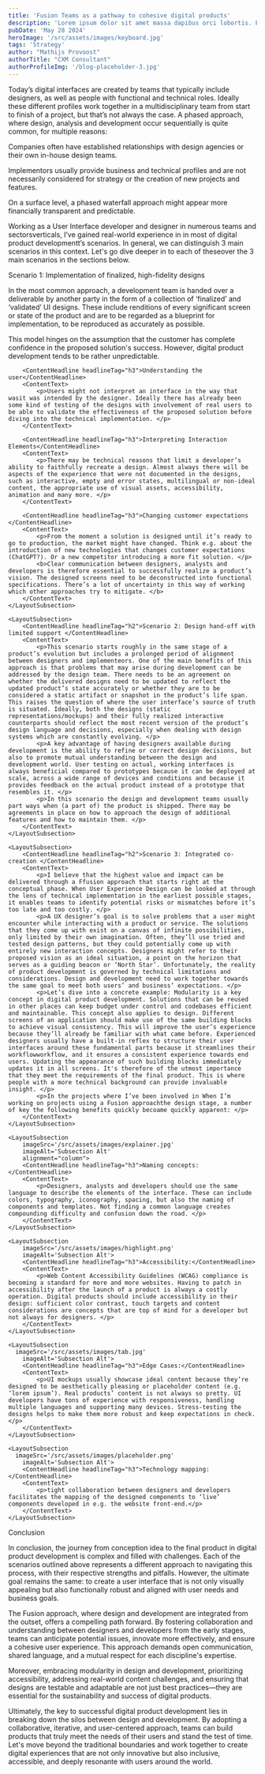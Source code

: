 ```yaml
---
title: 'Fusion Teams as a pathway to cohesive digital products'
description: 'Lorem ipsum dolor sit amet massa dapibus orci lobortis. Fusce malesuada leo senectus at libero aliqua etiam.Lorem ipsum dolor sit amet massa dapibus orci lobortis. Fusce malesuada leo senectus at libero aliqua etiam.'
pubDate: 'May 28 2024'
heroImage: '/src/assets/images/keyboard.jpg'
tags: 'Strategy'
author: "Mathijs Provoost"
authorTitle: "CXM Consultant"
authorProfileImg: '/blog-placeholder-3.jpg'
---
```


<LayoutSection backgroundColor="dark">
    <LayoutSubsection>
        <ContentText>
            <p>Today’s digital interfaces are created by teams that typically include designers, as well as people with functional and technical roles. Ideally these different profiles work together in a multidisciplinary team from start to finish of a project, but that’s not always the case. A phased approach, where design, analysis and development occur sequentially is quite common, for multiple reasons: </p>
            <p>Companies often have established relationships with design agencies or their own in-house design teams. </p>
            <p>Implementors usually provide business and technical profiles and are not necessarily considered for strategy or the creation of new projects and features. </p>
            <p>On a surface level, a phased waterfall approach might appear more financially transparent and predictable. </p>
            <p>Working as a User Interface developer and designer in numerous teams and sectorsverticals, I’ve gained real-world experience in in most of digital product developmentt’s scenarios. In general, we can distinguish 3 main scenarios in this context. Let's go dive deeper in to each of theseover the 3 main scenarios in the sections below. </p>
        </ContentText>
    </LayoutSubsection>
</LayoutSection>

<LayoutSection>
    <LayoutSubsection>
        <ContentHeadline headlineTag="h2">Scenario 1: Implementation of finalized, high-fidelity designs </ContentHeadline>
        <ContentText>
            <p>In the most common approach, a development team is handed over a deliverable by another party in the form of a collection of ‘finalized’ and ‘validated’ UI designs. These include renditions of every significant screen or state of the product and are to be regarded as a blueprint for implementation, to be reproduced as accurately as possible. </p>
            <p>This model hinges on the assumption that the customer has complete confidence in the proposed solution's success. However, digital product development tends to be rather unpredictable. </p>
        </ContentText>

        <ContentHeadline headlineTag="h3">Understanding the user</ContentHeadline>
        <ContentText>
            <p>Users might not interpret an interface in the way that wasit was intended by the designer. Ideally there has already been some kind of testing of the designs with involvement of real users to be able to validate the effectiveness of the proposed solution before diving into the technical implementation. </p>
        </ContentText>
        
        <ContentHeadline headlineTag="h3">Interpreting Interaction Elements</ContentHeadline>
        <ContentText>
            <p>There may be technical reasons that limit a developer’s ability to faithfully recreate a design. Almost always there will be aspects of the experience that were not documented in the designs, such as interactive, empty and error states, multilingual or non-ideal content, the appropriate use of visual assets, accessibility, animation and many more. </p>
        </ContentText>

        <ContentHeadline headlineTag="h3">Changing customer expectations </ContentHeadline>
        <ContentText>
            <p>From the moment a solution is designed until it’s ready to go to production, the market might have changed. Think e.g. about the introduction of new technologies that changes customer expectations (ChatGPT?). Or a new competitor introducing a more fit solution. </p>
            <b>Clear communication between designers, analysts and developers is therefore essential to successfully realize a product’s vision. The designed screens need to be deconstructed into functional specifications. There’s a lot of uncertainty in this way of working which other approaches try to mitigate. </b>
        </ContentText>
    </LayoutSubsection>

    <LayoutSubsection>
        <ContentHeadline headlineTag="h2">Scenario 2: Design hand-off with limited support </ContentHeadline>
        <ContentText>
            <p>This scenario starts roughly in the same stage of a product’s evolution but includes a prolonged period of alignment between designers and implementeors. One of the main benefits of this approach is that problems that may arise during development can be addressed by the design team. There needs to be an agreement on whether the delivered designs need to be updated to reflect the updated product’s state accurately or whether they are to be considered a static artifact or snapshot in the product’s life span. This raises the question of where the user interface’s source of truth is situated. Ideally, both the designs (static representations/mockups) and their fully realized interactive counterparts should reflect the most recent version of the product’s design language and decisions, especially when dealing with design systems which are constantly evolving. </p>
            <p>A key advantage of having designers available during development is the ability to refine or correct design decisions, but also to promote mutual understanding between the design and development world. User testing on actual, working interfaces is always beneficial compared to prototypes because it can be deployed at scale, across a wide range of devices and conditions and because it provides feedback on the actual product instead of a prototype that resembles it. </p>
            <p>In this scenario the design and development teams usually part ways when (a part of) the product is shipped. There may be agreements in place on how to approach the design of additional features and how to maintain them. </p>
        </ContentText>
    </LayoutSubsection>

    <LayoutSubsection>
        <ContentHeadline headlineTag="h2">Scenario 3: Integrated co-creation </ContentHeadline>
        <ContentText>
            <p>I believe that the highest value and impact can be delivered through a Ffusion approach that starts right at the conceptual phase. When User Experience Design can be looked at through the lens of technical implementation in the earliest possible stages, it enables teams to identify potential risks or mismatches before it’s too late and too costly. </p>
            <p>A UX designer’s goal is to solve problems that a user might encounter while interacting with a product or service. The solutions that they come up with exist on a canvas of infinite possibilities, only limited by their own imagination. Often, they’ll use tried and tested design patterns, but they could potentially come up with entirely new interaction concepts. Designers might refer to their proposed vision as an ideal situation, a point on the horizon that serves as a guiding beacon or ‘North Star’. Unfortunately, the reality of product development is governed by technical limitations and considerations. Design and development need to work together towards the same goal to meet both users’ and business’ expectations. </p>
            <p>Let’s dive into a concrete example: Modularity is a key concept in digital product development. Solutions that can be reused in other places can keep budget under control and codebases efficient and maintainable. This concept also applies to design. Different screens of an application should make use of the same building blocks to achieve visual consistency. This will improve the user’s experience because they’ll already be familiar with what came before. Experienced designers usually have a built-in reflex to structure their user interfaces around these fundamental parts because it streamlines their workflowworkflow, and it ensures a consistent experience towards end users. Updating the appearance of such building blocks immediately updates it in all screens. It's therefore of the utmost importance that they meet the requirements of the final product. This is where people with a more technical background can provide invaluable insight. </p>
            <p>In the projects where I’ve been involved in When I’m working on projects using a Fusion approachthe design stage, a number of key the following benefits quickly becoame quickly apparent: </p>
        </ContentText>
    </LayoutSubsection>

    <LayoutSubsection
        imageSrc='/src/assets/images/explainer.jpg'
        imageAlt='Subsection Alt'
        alignment="column">
        <ContentHeadline headlineTag="h3">Naming concepts:</ContentHeadline>
        <ContentText>
            <p>Designers, analysts and developers should use the same language to describe the elements of the interface. These can include colors, typography, iconography, spacing, but also the naming of components and templates. Not finding a common language creates compounding difficulty and confusion down the road. </p>
        </ContentText>
    </LayoutSubsection>

    <LayoutSubsection
        imageSrc='/src/assets/images/highlight.png'
        imageAlt='Subsection Alt'>
        <ContentHeadline headlineTag="h3">Accessibility:</ContentHeadline>
        <ContentText>
            <p>Web Content Accessibility Guidelines (WCAG) compliance is becoming a standard for more and more websites. Having to patch in accessibility after the launch of a product is always a costly operation. Digital products should include accessibility in their design: sufficient color contrast, touch targets and content considerations are concepts that are top of mind for a developer but not always for designers. </p>
        </ContentText>
    </LayoutSubsection>

    <LayoutSubsection
      imageSrc='/src/assets/images/tab.jpg'
        imageAlt='Subsection Alt'>
        <ContentHeadline headlineTag="h3">Edge Cases:</ContentHeadline>
        <ContentText>
            <p>UI mockups usually showcase ideal content because they’re designed to be aesthetically pleasing or placeholder content (e.g. ‘lorem ipsum’). Real products’ content is not always so pretty. UI developers have tons of experience with responsiveness, handling multiple languages and supporting many devices. Stress-testing the designs helps to make them more robust and keep expectations in check. </p>
        </ContentText>
    </LayoutSubsection>

    <LayoutSubsection
      imageSrc='/src/assets/images/placeholder.png'
        imageAlt='Subsection Alt'>
        <ContentHeadline headlineTag="h3">Technology mapping:</ContentHeadline>
        <ContentText>
            <p>tight collaboration between designers and developers facilitates the mapping of the designed components to ‘live’ components developed in e.g. the website front-end.</p>
        </ContentText>
    </LayoutSubsection>
</LayoutSection>

<LayoutSection backgroundColor="dark">
    <LayoutSubsection>
        <ContentHeadline headlineTag="h2">Conclusion</ContentHeadline>
        <ContentText>
            <p>In conclusion, the journey from conception idea to the final product in digital product development is complex and filled with challenges. Each of the scenarios outlined above represents a different approach to navigating this process, with their respective strengths and pitfalls. However, the ultimate goal remains the same: to create a user interface that is not only visually appealing but also functionally robust and aligned with user needs and business goals. </p>
            <p>The Fusion approach, where design and development are integrated from the outset, offers a compelling path forward. By fostering collaboration and understanding between designers and developers from the early stages, teams can anticipate potential issues, innovate more effectively, and ensure a cohesive user experience. This approach demands open communication, shared language, and a mutual respect for each discipline's expertise. </p>
            <p>Moreover, embracing modularity in design and development, prioritizing accessibility, addressing real-world content challenges, and ensuring that designs are testable and adaptable are not just best practices—they are essential for the sustainability and success of digital products. </p>
            <p>Ultimately, the key to successful digital product development lies in breaking down the silos between design and development. By adopting a collaborative, iterative, and user-centered approach, teams can build products that truly meet the needs of their users and stand the test of time. Let's move beyond the traditional boundaries and work together to create digital experiences that are not only innovative but also inclusive, accessible, and deeply resonante with users around the world. </p>
        </ContentText>
    </LayoutSubsection>
</LayoutSection>

